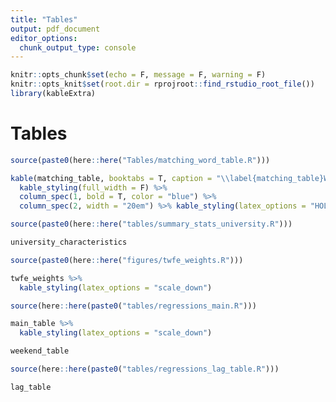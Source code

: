 ```yaml
---
title: "Tables"
output: pdf_document
editor_options: 
  chunk_output_type: console
---
```


```r
knitr::opts_chunk$set(echo = F, message = F, warning = F)
knitr::opts_knit$set(root.dir = rprojroot::find_rstudio_root_file())
library(kableExtra)
```

# Tables

```r
source(paste0(here::here("Tables/matching_word_table.R")))
```

```r
kable(matching_table, booktabs = T, caption = "\\label{matching_table}Words/phrases used to pattern match on outcomes of interest.") %>%
  kable_styling(full_width = F) %>%
  column_spec(1, bold = T, color = "blue") %>%
  column_spec(2, width = "20em") %>% kable_styling(latex_options = "HOLD_position")
```


```r
source(paste0(here::here("tables/summary_stats_university.R")))
```

```r
university_characteristics
```

```r
source(paste0(here::here("figures/twfe_weights.R")))
```

```r
twfe_weights %>% 
  kable_styling(latex_options = "scale_down")
```


```r
source(here::here(paste0("tables/regressions_main.R")))
```

```r
main_table %>% 
  kable_styling(latex_options = "scale_down")
```

```r
weekend_table
```

```r
source(here::here(paste0("tables/regressions_lag_table.R")))
```

```r
lag_table 
  
```

